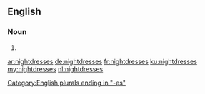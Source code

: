 ==English==

===Noun===
{{head|en}}

# {{plural of|nightdress}}

[[Category:English plurals ending in "-es"]]

[[ar:nightdresses]]
[[de:nightdresses]]
[[fr:nightdresses]]
[[ku:nightdresses]]
[[my:nightdresses]]
[[nl:nightdresses]]